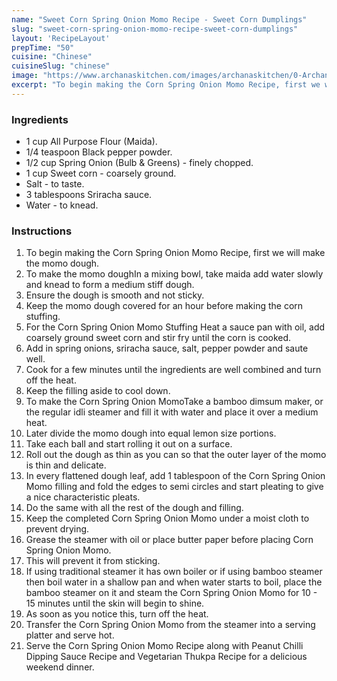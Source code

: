 ---
name: "Sweet Corn Spring Onion Momo Recipe - Sweet Corn Dumplings"
slug: "sweet-corn-spring-onion-momo-recipe-sweet-corn-dumplings"
layout: 'RecipeLayout'
prepTime: "50"
cuisine: "Chinese"
cuisineSlug: "chinese"
image: "https://www.archanaskitchen.com/images/archanaskitchen/0-Archanas-Kitchen-Recipes/2018/April-09/Corn_And_Spring_Onion_Momo_Recipe_Dimsum-7.jpg"
excerpt: "To begin making the Corn Spring Onion Momo Recipe, first we will make the momo dough"
---

### Ingredients

- 1 cup All Purpose Flour (Maida).
- 1/4 teaspoon Black pepper powder.
- 1/2 cup Spring Onion (Bulb & Greens) - finely chopped.
- 1 cup Sweet corn - coarsely ground.
- Salt - to taste.
- 3 tablespoons Sriracha sauce.
- Water - to knead.

### Instructions

1. To begin making the Corn Spring Onion Momo Recipe, first we will make the momo dough.
1. To make the momo doughIn a mixing bowl, take maida add water slowly and knead to form a medium stiff dough.
1. Ensure the dough is smooth and not sticky.
1. Keep the momo dough covered for an hour before making the corn stuffing.
1. For the Corn Spring Onion Momo Stuffing Heat a sauce pan with oil, add coarsely ground sweet corn and stir fry until the corn is cooked.
1. Add in spring onions, sriracha sauce, salt, pepper powder and saute well.
1. Cook for a few minutes until the ingredients are well combined and turn off the heat.
1. Keep the filling aside to cool down.
1. To make the Corn Spring Onion MomoTake a bamboo dimsum maker, or the regular idli steamer and fill it with water and place it over a medium heat.
1. Later divide the momo dough into equal lemon size portions.
1. Take each ball and start rolling it out on a surface.
1. Roll out the dough as thin as you can so that the outer layer of the momo is thin and delicate.
1. In every flattened dough leaf, add 1 tablespoon of the Corn Spring Onion Momo filling and fold the edges to semi circles and start pleating to give a nice characteristic pleats.
1. Do the same with all the rest of the dough and filling.
1. Keep the completed Corn Spring Onion Momo under a moist cloth to prevent drying.
1. Grease the steamer with oil or place butter paper before placing Corn Spring Onion Momo.
1. This will  prevent it from sticking.
1. If using traditional steamer it has own boiler or if using bamboo steamer then boil water in a shallow pan and when water starts to boil, place the bamboo steamer on it and steam the Corn Spring Onion Momo for 10 - 15 minutes until the skin will begin to shine.
1. As soon as you notice this, turn off the heat.
1. Transfer the Corn Spring Onion Momo from the steamer into a serving platter and serve hot.
1. Serve the Corn Spring Onion Momo Recipe along with Peanut Chilli Dipping Sauce Recipe and Vegetarian Thukpa Recipe  for a delicious weekend dinner.
